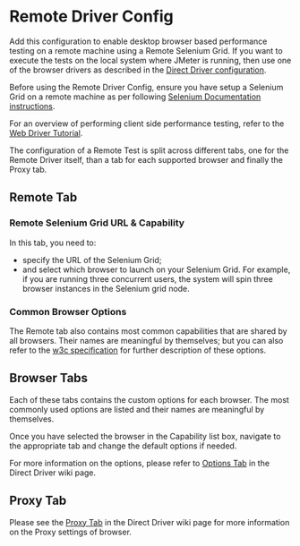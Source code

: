 = Remote Driver Config =

Add this configuration to enable desktop browser based performance testing on a remote machine using a Remote Selenium Grid.
If you want to execute the tests on the local system where JMeter is running, then use one of the browser drivers as described in the [[DirectDriverConfig.wiki | Direct Driver configuration]].

Before using the Remote Driver Config, ensure you have setup a Selenium Grid on a remote machine as per following [https://www.selenium.dev/documentation/grid/ Selenium Documentation instructions].

For an overview of performing client side performance testing, refer to the [[WebDriverTutorial.wiki | Web Driver Tutorial]].

The configuration of a Remote Test is split across different tabs, one for the Remote Driver itself, than a tab for each supported browser and finally the Proxy tab.

== Remote Tab ==
=== Remote Selenium Grid URL & Capability ===
In this tab, you need to:
* specify the URL of the Selenium Grid;
* and select which browser to launch on your Selenium Grid. For example, if you are running three concurrent users, the system will spin three browser instances in the Selenium grid node.

=== Common Browser Options ===
The Remote tab also contains most common capabilities that are shared by all browsers. Their names are meaningful by themselves; but you can also refer to the [https://w3c.github.io/webdriver/#capabilities w3c specification] for further description of these options.

== Browser Tabs ==
Each of these tabs contains the custom options for each browser. The most commonly used options are listed and their names are meaningful by themselves.

Once you have selected the browser in the Capability list box, navigate to the appropriate tab and change the default options if needed.

For more information on the options, please refer to [[DirectDriverConfig#Options Tab|Options Tab]] in the Direct Driver wiki page.

== Proxy Tab ==
Please see the [[DirectDriverConfig.wiki | Proxy Tab]] in the Direct Driver wiki page for more information on the Proxy settings of browser.
